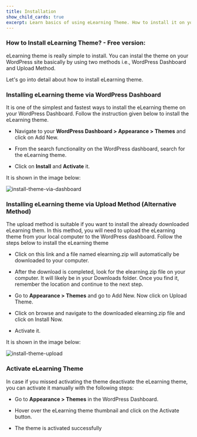 ---
title: Installation
show_child_cards: true
excerpt: Learn basics of using eLearning Theme. How to install it on your WordPress setup.
---

### How to Install eLearning Theme? - Free version: 

eLearning theme is really simple to install. You can instal the theme on your WordPress site basically by using two methods i.e., WordPress Dashboard and Upload Method. 

Let's go into detail about how to install eLearning theme. 

### Installing eLearning theme via WordPress Dashboard 

It is one of the simplest and fastest ways to install the eLearning theme on your WordPress Dashboard. Follow the instruction given below to install the eLearning theme. 

- Navigate to your **WordPress Dashboard > Appearance > Themes** and click on Add New. 

- From the search functionality on the WordPress dashboard, search for the eLearning theme. 

- Click on **Install** and **Activate** it. 

It is shown in the image below: 

![install-theme-via-dashboard](https://user-images.githubusercontent.com/109593521/183350959-0e117ed8-b5f4-4fdd-9e36-71b82c521553.png)

### Installing eLearning theme via Upload Method (Alternative Method) 

The upload method is suitable if you want to install the already downloaded eLearning them. In this method, you will need to upload the eLearning theme from your local computer to the WordPress dashboard. Follow the steps below to install the eLearning theme 

- Click on this link and a file named elearning.zip will automatically be downloaded to your computer. 

- After the download is completed, look for the elearning.zip file on your computer. It will likely be in your Downloads folder. Once you find it, remember the location and continue to the next step. 

- Go to **Appearance > Themes** and go to Add New. Now click on Upload Theme. 

- Click on browse and navigate to the downloaded elearning.zip file and click on Install Now. 

- Activate it.

It is shown in the image below: 

![install-theme-upload](https://user-images.githubusercontent.com/109593521/183344728-e909c05a-3b44-4051-942d-3f494fbf3721.gif)


### Activate eLearning Theme 

In case if you missed activating the theme deactivate the eLearning theme, you can activate it manually with the following steps: 
 
- Go to **Appearance > Themes** in the WordPress Dashboard. 

- Hover over the eLearning theme thumbnail and click on the Activate button. 

- The theme is activated successfully



